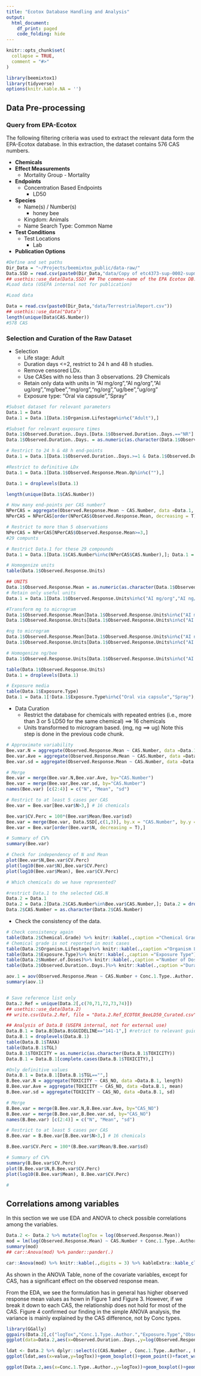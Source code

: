 ```yaml
---
title: "Ecotox Database Handling and Analysis"
output:
  html_document:
    df_print: paged
    code_folding: hide
---
```


```r
knitr::opts_chunk$set(
  collapse = TRUE,
  comment = "#>"
)
```

```r
library(beemixtox1)
library(tidyverse)
options(knitr.kable.NA = '')
```

## Data Pre-processing

### Query from EPA-Ecotox

The following filtering criteria was used to extract the relevant data form the EPA-Ecotox database. In this extraction, the dataset contains 576 CAS numbers. 

- **Chemicals**
- **Effect Measurements **
  - Mortality Group
	    - Mortality
- **Endpoints **
  - Concentration Based Endpoints
	  - LD50
- **Species **
  - Name(s) / Number(s)
	  - honey bee
  - Kingdom: Animals
  - Name Search Type: Common Name
- **Test Conditions **
  - Test Locations
	  - Lab
- **Publication Options **



```r
#Define and set paths
Dir_Data = "~/Projects/beemixtox_public/data-raw/"
Data.SSD = read.csv(paste0(Dir_Data,"data/Copy of etc4373-sup-0002-supmat.csv"))
## usethis::use_data(Data.SSD) ## The common-name of the EPA Ecotox DB.
#Load data (USEPA internal not for publication)

#Load data

Data = read.csv(paste0(Dir_Data,"data/TerrestrialReport.csv"))
## usethis::use_data("Data")
length(unique(Data$CAS.Number))
#578 CAS
```

### Selection and Curation of the Raw Dataset

- Selection
    - Life stage: Adult
    - Duration days <=2, restrict to 24 h and 48 h studies.
    - Remove censored LDx. 
    - Use CASes with no less than 3 observations. 29 Chemicals
    - Retain only data with units in "AI mg/org","AI ng/org","AI ug/org","mg/bee","mg/org","ng/org","ug/bee","ug/org"
    - Exposure type: "Oral via capsule","Spray"
 

    

```r
#Subset dataset for relevant parameters
Data.1 = Data
Data.1 = Data.1[Data.1$Organism.Lifestage%in%c("Adult"),]

#Subset for relevant exposure times
Data.1$Observed.Duration..Days.[Data.1$Observed.Duration..Days.=="NR"] = NA
Data.1$Observed.Duration..Days. = as.numeric(as.character(Data.1$Observed.Duration..Days.))

# Restrict to 24 h & 48 h end-points
Data.1 = Data.1[Data.1$Observed.Duration..Days.>=1 & Data.1$Observed.Duration..Days.<=2,]

#Restrict to definitive LDx
Data.1 = Data.1[Data.1$Observed.Response.Mean.Op%in%c(""),]

Data.1 = droplevels(Data.1)

length(unique(Data.1$CAS.Number))

# How many end-points per CAS number?
NPerCAS = aggregate(Observed.Response.Mean ~ CAS.Number, data =Data.1, length)
NPerCAS = NPerCAS[order(NPerCAS$Observed.Response.Mean, decreasing = T),]

# Restrict to more than 5 observations
NPerCAS = NPerCAS[NPerCAS$Observed.Response.Mean>=3,]
#29 compunts

# Restrict Data.1 for these 29 compounds
Data.1 = Data.1[Data.1$CAS.Number%in%c(NPerCAS$CAS.Number),]; Data.1 = droplevels(Data.1)

# Homogenize units
table(Data.1$Observed.Response.Units)

## UNITS
Data.1$Observed.Response.Mean = as.numeric(as.character(Data.1$Observed.Response.Mean))
# Retain only useful units
Data.1 = Data.1[Data.1$Observed.Response.Units%in%c("AI mg/org","AI ng/org","AI ug/org","mg/bee","mg/org","ng/org","ug/bee","ug/org"),]; Data.1 = droplevels(Data.1)

#Transform mg to microgram
Data.1$Observed.Response.Mean[Data.1$Observed.Response.Units%in%c("AI mg/org","mg/bee","mg/org")] = Data.1$Observed.Response.Mean[Data.1$Observed.Response.Units%in%c("AI mg/org","mg/bee","mg/org")]*1000 #to ug/bee
Data.1$Observed.Response.Units[Data.1$Observed.Response.Units%in%c("AI mg/org","mg/bee","mg/org")] = "ug/bee"

#ng to microgram
Data.1$Observed.Response.Mean[Data.1$Observed.Response.Units%in%c("AI ng/org","ng/org")] = Data.1$Observed.Response.Mean[Data.1$Observed.Response.Units%in%c("AI ng/org","ng/org")]/1000 #to ug/bee
Data.1$Observed.Response.Units[Data.1$Observed.Response.Units%in%c("AI ng/org","ng/org")] = "ug/bee"

# Homogenize ng/bee
Data.1$Observed.Response.Units[Data.1$Observed.Response.Units%in%c("AI ug/org","ug/bee","ug/org")] = "ug/bee"

table(Data.1$Observed.Response.Units)
Data.1 = droplevels(Data.1)

# Exposure media
table(Data.1$Exposure.Type)
Data.1 = Data.1[!Data.1$Exposure.Type%in%c("Oral via capsule","Spray"),]; Data.1 = droplevels(Data.1)
```

- Data Curation
    - Restrict the database for chemicals with repeated entries (i.e., more than 3 or 5 LD50 for the same chemical) ==> 16 chemicals
    - Units transformed to microgram based. (mg, ng ==> ug) Note this step is done in the previous code chunk. 



```r
# Approximate variability
Bee.var.N = aggregate(Observed.Response.Mean ~ CAS.Number, data =Data.1, length)
Bee.var.Ave = aggregate(Observed.Response.Mean ~ CAS.Number, data =Data.1, mean)
Bee.var.sd = aggregate(Observed.Response.Mean ~ CAS.Number, data =Data.1, sd)

# Merge
Bee.var = merge(Bee.var.N,Bee.var.Ave, by="CAS.Number")
Bee.var = merge(Bee.var,Bee.var.sd, by="CAS.Number")
names(Bee.var) [c(2:4)] = c("N", "Mean", "sd")

# Restrict to at least 5 cases per CAS
Bee.var = Bee.var[Bee.var$N>3,] # 16 chemicals

Bee.var$CV.Perc = 100*(Bee.var$Mean/Bee.var$sd)
Bee.var = merge(Bee.var, Data.SSD[,c(1,3)], by.x = "CAS.Number", by.y = "CAS.", all.x = T)
Bee.var = Bee.var[order(Bee.var$N, decreasing = T),]

# Summary of CV%
summary(Bee.var)

# Check for independency of N and Mean
plot(Bee.var$N,Bee.var$CV.Perc)
plot(log10(Bee.var$N),Bee.var$CV.Perc)
plot(log10(Bee.var$Mean), Bee.var$CV.Perc)

# Which chemicals do we have represented?
```


```r
#restrict Data.1 to the selected CAS.N
Data.2 = Data.1
Data.2 = Data.2[Data.2$CAS.Number%in%Bee.var$CAS.Number,]; Data.2 = droplevels(Data.2)
Data.2$CAS.Number = as.character(Data.2$CAS.Number)
```

- Check the consistency of the data. 
```r
# Check consistency again
table(Data.2$Chemical.Grade) %>% knitr::kable(.,caption ="Chemical Grade")%>% kableExtra::kable_classic_2()
# Chemical grade is not reported in most cases
table(Data.2$Organism.Lifestage)%>% knitr::kable(.,caption ="Organism Life Stage")%>% kableExtra::kable_classic_2()
table(Data.2$Exposure.Type)%>% knitr::kable(.,caption ="Exposure Type")%>% kableExtra::kable_classic_2()
table(Data.2$Number.of.Doses)%>% knitr::kable(.,caption ="Number of Doses")%>% kableExtra::kable_classic_2()
table(Data.2$Observed.Duration..Days.)%>% knitr::kable(.,caption ="Duration in Days")%>% kableExtra::kable_classic_2()
```


```r
aov.1 = aov(Observed.Response.Mean ~ CAS.Number + Conc.1.Type..Author. + Exposure.Type + Observed.Duration..Days., data = Data.2)
summary(aov.1)


# Save reference list only
Data.2.Ref = unique(Data.2[,c(70,71,72,73,74)])
## usethis::use_data(Data.2)
## write.csv(Data.2.Ref, file = "Data.2.Ref_ECOTOX_BeeLD50_Curated.csv", row.names = F)
```

 

```r
## Analysis of Data.B (USEPA internal, not for external use)
Data.B.1 = Data.B[Data.B$GUIDELINE=="141-1",] #retrict to relevant guideline - relevant Guideline: 141-1
Data.B.1 = droplevels(Data.B.1)
table(Data.B.1$TAXA)
table(Data.B.1$TGL)
Data.B.1$TOXICITY = as.numeric(as.character(Data.B.1$TOXICITY))
Data.B.1 = Data.B.1[complete.cases(Data.B.1$TOXICITY),]

#Only definitive values
Data.B.1 = Data.B.1[Data.B.1$TGL=="",]
B.Bee.var.N = aggregate(TOXICITY ~ CAS_NO, data =Data.B.1, length)
B.Bee.var.Ave = aggregate(TOXICITY ~ CAS_NO, data =Data.B.1, mean)
B.Bee.var.sd = aggregate(TOXICITY ~ CAS_NO, data =Data.B.1, sd)

# Merge
B.Bee.var = merge(B.Bee.var.N,B.Bee.var.Ave, by="CAS_NO")
B.Bee.var = merge(B.Bee.var,B.Bee.var.sd, by="CAS_NO")
names(B.Bee.var) [c(2:4)] = c("N", "Mean", "sd")

# Restrict to at least 5 cases per CAS
B.Bee.var = B.Bee.var[B.Bee.var$N>3,] # 16 chemicals

B.Bee.var$CV.Perc = 100*(B.Bee.var$Mean/B.Bee.var$sd)

# Summary of CV%
summary(B.Bee.var$CV.Perc)
plot(B.Bee.var$N,B.Bee.var$CV.Perc)
plot(log10(B.Bee.var$Mean), B.Bee.var$CV.Perc)

#

```



## 

## Correlations among variables

In this section we we use EDA and ANOVA to check possible correlations among the variables.   

```r
Data.2 <- Data.2 %>% mutate(logTox = log(Observed.Response.Mean))
mod = lm(log(Observed.Response.Mean) ~ CAS.Number + Conc.1.Type..Author. + Exposure.Type + Observed.Duration..Days., data = Data.2)
summary(mod)
## car::Anova(mod) %>% pander::pander(.)
```

```r
car::Anova(mod) %>% knitr::kable(.,digits = 3) %>% kableExtra::kable_classic()
```


As shown in the ANOVA Table, none of the covariate variables, except for CAS,  has a significant effect on the observed response mean. 

From the EDA, we see the formulation has in general has higher observed response mean values as hown in Figure 1 and Figure 3. However, if we break it down to each CAS, the relationship does not hold for most of the CAS. Figure 4 confirmed our finding in the simple ANOVA analysis, the variance is mainly explained by the CAS difference, not by Conc types.  


```r
library(GGally)
ggpairs(Data.2[,c("logTox","Conc.1.Type..Author.","Exposure.Type","Observed.Duration..Days.")])
ggplot(data=Data.2,aes(x=Observed.Duration..Days.,y=log(Observed.Response.Mean)))+geom_point()+geom_boxplot(aes(group=Observed.Duration..Days.))

ldat <- Data.2 %>% dplyr::select(c(CAS.Number , Conc.1.Type..Author., Exposure.Type,logTox)) %>% pivot_longer(!logTox,names_to="variables",values_to="value") 
ggplot(ldat,aes(x=value,y=logTox))+geom_boxplot()+geom_point()+facet_wrap(~variables,scales = "free")+ theme(axis.text.x = element_text(angle = 90))
```



```r
ggplot(Data.2,aes(x=Conc.1.Type..Author.,y=logTox))+geom_boxplot()+geom_point()+facet_wrap(~CAS.Number,scales = "free_y")+ theme(axis.text.x = element_text(angle = 90))
```
